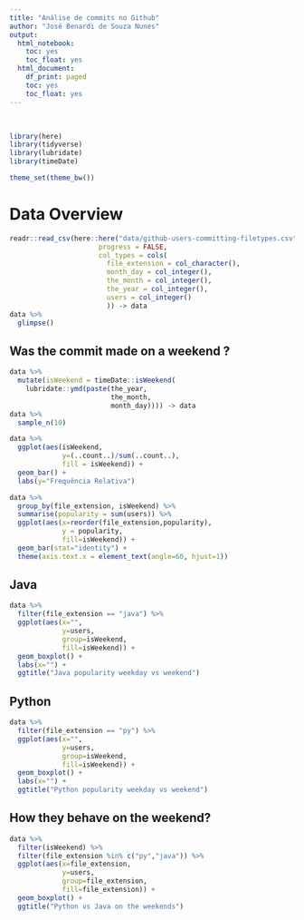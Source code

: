 ```yaml
---
title: "Análise de commits no Github"
author: "José Benardi de Souza Nunes"
output:
  html_notebook:
    toc: yes
    toc_float: yes
  html_document:
    df_print: paged
    toc: yes
    toc_float: yes
---
```


<br>


```r
library(here)
library(tidyverse)
library(lubridate)
library(timeDate)

theme_set(theme_bw())
```

# Data Overview

```r
readr::read_csv(here::here("data/github-users-committing-filetypes.csv"),
                      progress = FALSE,
                      col_types = cols(
                        file_extension = col_character(),
                        month_day = col_integer(),
                        the_month = col_integer(),
                        the_year = col_integer(),
                        users = col_integer()
                        )) -> data
data %>% 
  glimpse()
```

## Was the commit made on a weekend ?

```r
data %>%
  mutate(isWeekend = timeDate::isWeekend(
    lubridate::ymd(paste(the_year,
                         the_month,
                         month_day)))) -> data
data %>%
  sample_n(10)
```

```r
data %>%
  ggplot(aes(isWeekend,
             y=(..count..)/sum(..count..),
             fill = isWeekend)) +
  geom_bar() + 
  labs(y="Frequência Relativa")
```

```r
data %>%
  group_by(file_extension, isWeekend) %>%
  summarise(popularity = sum(users)) %>%
  ggplot(aes(x=reorder(file_extension,popularity),
             y = popularity,
             fill=isWeekend)) + 
  geom_bar(stat="identity") + 
  theme(axis.text.x = element_text(angle=60, hjust=1))
```

## Java

```r
data %>%
  filter(file_extension == "java") %>%
  ggplot(aes(x="", 
             y=users,
             group=isWeekend, 
             fill=isWeekend)) + 
  geom_boxplot() +
  labs(x="") +
  ggtitle("Java popularity weekday vs weekend")
```

## Python

```r
data %>%
  filter(file_extension == "py") %>%
  ggplot(aes(x="", 
             y=users,
             group=isWeekend, 
             fill=isWeekend)) + 
  geom_boxplot() + 
  labs(x="") +
  ggtitle("Python popularity weekday vs weekend")
```

## How they behave on the weekend?

```r
data %>%
  filter(isWeekend) %>%
  filter(file_extension %in% c("py","java")) %>%
  ggplot(aes(x=file_extension, 
             y=users,
             group=file_extension, 
             fill=file_extension)) + 
  geom_boxplot() +
  ggtitle("Python vs Java on the weekends")
```

